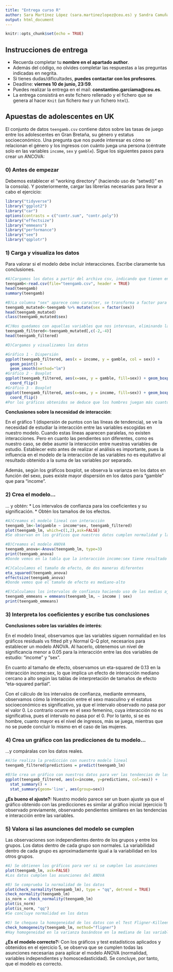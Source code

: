---
title: "Entrega curso R"
author: Sara Martínez López (sara.martinezlopez@ceu.es) y Sandra Camuñas Alberca (sandra.camunasalberca@ceu.es)
output: html_document
---

```{r setup, include=FALSE}
knitr::opts_chunk$set(echo = TRUE)
```

## Instrucciones de entrega

* Recuerda completar tu **nombre en el apartado author**.
* Además del código, no olvides completar las respuestas a las preguntas indicadas en negrita.
* Si tienes dudas/dificultades, **puedes contactar con los profesores**.
* Deadline: **viernes 10 de junio, 23:59**.
* Puedes realizar la entrega en el mail: **constantino.garciama@ceu.es**.
* La entrega consistirá en este fichero rellenado y el fichero que se genera al hacer `Knit` 
(un fichero `Rmd` y un fichero `html`).

## Apuestas de adolescentes en UK

El conjunto de datos `teengamb.csv` contiene datos sobre las tasas de juego entre los adolescentes en Gran Bretaña, su género y estatus socioeconómico. Una pregunta que nos puede interesar es cómo se relacionan el género y los ingresos con cuánto juega una persona (céntrate solo en las variables `income`, `sex` y `gamble`). Sigue los siguientes pasos para crear un ANCOVA:

### 0) Antes de empezar

Debemos establecer el "working directory" (haciendo uso de "setwd()" en la consola).
Y posteriormente, cargar las librerías necesarias para llevar a cabo el ejercicio:

```{r warning=FALSE, message=FALSE}
library("tidyverse")
library("ggplot2")
library("car")
options(contrasts = c("contr.sum", "contr.poly"))
library("effectsize")
library("emmeans")
library("performance")
library("see")
library("qqplotr")
```

### 1) Carga y visualiza los datos
Para valorar si el modelo debe incluir interacciones. Escribe claramente tus conclusiones.

```{r}
#A)Cargamos los datos a partir del archivo csv, indicando que tienen encabezados
teengamb<-read.csv(file="teengamb.csv", header = TRUE)
head(teengamb)
summary(teengamb)

#B)La columna "sex" aparece como caracter, se transforma a factor para trabajar con ello
teengamb_mutated<-teengamb %>% mutate(sex = factor(sex))
head(teengamb_mutated)
class(teengamb_mutated$sex)

#C)Nos quedamos con aquellas variables que nos interesan, eliminando las columnas "status" y "verbal"
teengamb_filtered<-teengamb_mutated[,c(-2,-4)]
head(teengamb_filtered)

#D)Cargamos y visualizamos los datos

#Gráfico 1 - Dispersión
ggplot(teengamb_filtered, aes(x = income, y = gamble, col = sex)) + 
  geom_point() +
  geom_smooth(method="lm")
#Gráfico 2 - Boxplot
ggplot(teengamb_filtered, aes(x=sex, y = gamble, fill=sex)) + geom_boxplot() + 
  coord_flip()
#Gráfico 3 - Boxplot
ggplot(teengamb_filtered, aes(x=sex, y = income, fill=sex)) + geom_boxplot() + 
  coord_flip()
#Por los gráficos obtenidos se deduce que los hombres juegan más cuanto más ingresos tienen

```

**Conclusiones sobre la necesidad de interacción**:

En el gráfico 1 (dispersión de puntos con las líneas de tendencia), se ve la necesidad de estudiar la interacción entre las variables escogidas en nuestro modelo. Cuando estas líneas aparecen paralelas, no existen interacciones. Pero en cuanto las pendientes son diferentes, como es nuestro caso, se debe asumir la interacción entre nuestras variables de estudio.  Establecer esto antes de realizar el análisis es importante, pues la influencia en el modelo de la interacción de las variables no es equitativo al resultado obtenido a la suma de las variables por separado.

Además, según los gráficos boxplot, se observa la varianza en los datos en función del sexo, pues existe mayor dispersión en los datos para "gamble" que para "income". 

### 2) Crea el modelo...

... y obtén:
* Los intervalos de confianza para los coeficientes y su significación.
* Obtén los tamaños de los efectos. 

```{r}
#A)Creamos el modelo lineal con interacción
teengamb_lm<-lm(gamble ~ income*sex, teengamb_filtered)
plot(teengamb_lm, which=c(1,2),ask=FALSE)
#Se observan en los gráficos que nuestros datos cumplen normalidad y las varianzas son iguales, necesario para realizar el modelo ANOVA

#B)Creamos el modelo ANOVA 
teengamb_anova<-Anova(teengamb_lm, type=3)
print(teengamb_anova)
#Donde vemos en la tabla que la interacción income:sex tiene resultado significativo <0.05

#C)Calculamos el tamaño de efecto, de dos maneras diferentes
eta_squared(teengamb_anova)
effectsize(teengamb_anova)
#Donde vemos que el tamaño de efecto es mediano-alto

#E)Calculamos los intervalos de confianza haciendo uso de las medias ajustadas (emmeans)
teengamb_emmeans = emmeans(teengamb_lm, ~ income | sex)
print(teengamb_emmeans)

```

### 3) Interpreta los coeficientes y escribe tus conclusiones

**Conclusiones sobre las variables de interés**:

En el modelo lineal, observamos que las variables siguen normalidad en los gráficos residuals vs fitted plt y Normal Q-Q plot, necesarios para establecer un modelo ANOVA. Al hacerlo, obtenemos un nivel de significancia menor a 0.05 para la interacción entre las dos variables de estudio: "income" y "sex". 

En cuanto al tamaño de efecto, observamos un eta-squared de 0.13 en la interacción income:sex, lo que implica un efecto de interacción mediano cercano a alto según las tablas de interpretación de tamaños de efecto "eta-squared partial".

Con el cálculo de los intervalos de confianza, mediante emmeans, observamos cómo la interacción entre el sexo masculino y el estatus socioeconómico es significativo, ya que el intervalo observado no pasa por el valor 0. Lo contrario ocurre en el sexo femenino, cuya interacción no es significativa, pues el intervalo no pasa por el 0. Por lo tanto, si se es hombre, cuanto mayor es el nivel de ingresos, más se juega, mientras que no se puede concluir lo mismo en el caso de las mujeres. 

### 4) Crea un gráfico con las predicciones de tu modelo...

...y compáralas con los datos reales. 

```{r warning=FALSE, message=FALSE}
#A)Se realiza la predicción con nuestro modelo lineal
teengamb_filtered$predictions = predict(teengamb_lm)

#B)Se crea un gráfico con nuestros datos para ver las tendencias de las variables
ggplot(teengamb_filtered, aes(x=income, y=predictions, col=sex)) + 
  stat_summary() + 
  stat_summary(geom='line', aes(group=sex))

```

**¿Es bueno el ajuste?:**
Nuestro modelo parece ser un buen ajuste ya que el gráfico obtenido con las predicciones es similar al gráfico inicial (ejercicio 1) observado previamente, observando pendientes similares en las tendencias e interacción entre las variables.

### 5) Valora si las asunciones del modelo se cumplen
Las observaciones son independientes dentro de los grupos y entre los grupos.
Los datos dentro de cada grupo son normales.
La variabilidad dentro de cada grupo es aproximadamente igual a la variabilidad en los otros grupos. 

```{r}
#A) Se obtienen los gráficos para ver si se cumplen las asunciones
plot(teengamb_lm, ask=FALSE)
#Los datos cumplen las asunciones del ANOVA 

#B) Se comprueba la normalidad de los datos
plot(check_normality(teengamb_lm), type = "qq", detrend = TRUE)
check_normality(teengamb_lm)
is_norm = check_normality(teengamb_lm)
plot(is_norm)
plot(is_norm, "qq")
#Se concluye normalidad en los datos

#D) Se chequea la homogeneidad de los datos con el Test Fligner-Killeen
check_homogeneity(teengamb_lm, method="fligner")
#Hay homogeneidad en la varianza basándose en la mediana de las variables
```

**¿Es el modelo correcto?:**
Con los gráficos y test estadísticos aplicados y obtenidos en el ejercicio 5, se observa que se cumplen todas las asunciones necesarias para aplicar el modelo ANOVA (normalidad, variables independientes y homoscedasticidad). Se concluye, por tanto, que el modelo es correcto.
